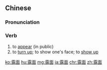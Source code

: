 ==Chinese==
{{zh-forms}}

===Pronunciation===
{{zh-pron
|m=lòumiàn,lùmiàn,2nb=variant
|c=lou6 min6
|cat=v
}}

===Verb===
{{zh-verb}}

# to [[appear]] (in public)
# to [[turn up]]; to show one's face; to [[show up]]

{{zh-cat|Intermediate}}

[[ko:露面]]
[[hu:露面]]
[[mg:露面]]
[[ja:露面]]
[[chr:露面]]
[[zh:露面]]